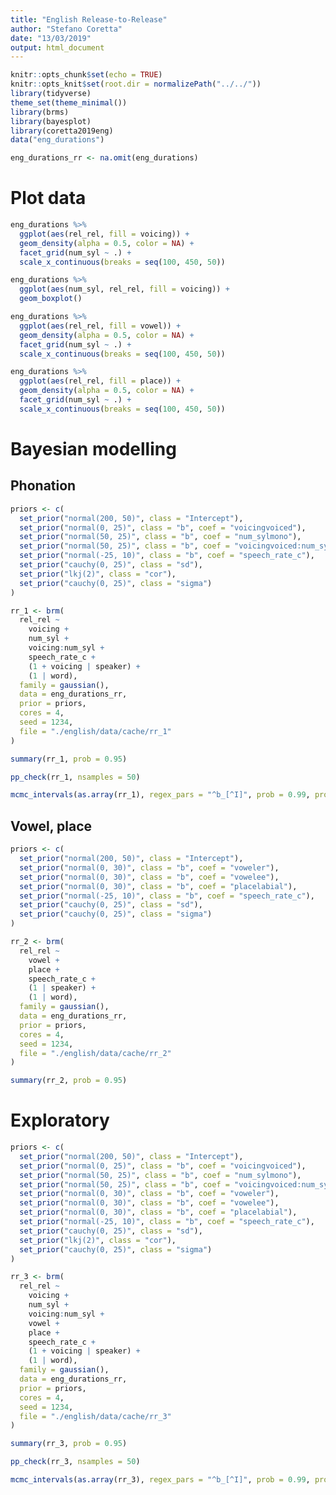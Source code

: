 ```yaml
---
title: "English Release-to-Release"
author: "Stefano Coretta"
date: "13/03/2019"
output: html_document
---
```


```r
knitr::opts_chunk$set(echo = TRUE)
knitr::opts_knit$set(root.dir = normalizePath("../../"))
library(tidyverse)
theme_set(theme_minimal())
library(brms)
library(bayesplot)
library(coretta2019eng)
data("eng_durations")
```

```r
eng_durations_rr <- na.omit(eng_durations)
```

# Plot data

```r
eng_durations %>%
  ggplot(aes(rel_rel, fill = voicing)) +
  geom_density(alpha = 0.5, color = NA) +
  facet_grid(num_syl ~ .) +
  scale_x_continuous(breaks = seq(100, 450, 50))
```

```r
eng_durations %>%
  ggplot(aes(num_syl, rel_rel, fill = voicing)) +
  geom_boxplot()
```

```r
eng_durations %>%
  ggplot(aes(rel_rel, fill = vowel)) +
  geom_density(alpha = 0.5, color = NA) +
  facet_grid(num_syl ~ .) +
  scale_x_continuous(breaks = seq(100, 450, 50))
```

```r
eng_durations %>%
  ggplot(aes(rel_rel, fill = place)) +
  geom_density(alpha = 0.5, color = NA) +
  facet_grid(num_syl ~ .) +
  scale_x_continuous(breaks = seq(100, 450, 50))
```

# Bayesian modelling

## Phonation

```r
priors <- c(
  set_prior("normal(200, 50)", class = "Intercept"),
  set_prior("normal(0, 25)", class = "b", coef = "voicingvoiced"),
  set_prior("normal(50, 25)", class = "b", coef = "num_sylmono"),
  set_prior("normal(50, 25)", class = "b", coef = "voicingvoiced:num_sylmono"),
  set_prior("normal(-25, 10)", class = "b", coef = "speech_rate_c"),
  set_prior("cauchy(0, 25)", class = "sd"),
  set_prior("lkj(2)", class = "cor"),
  set_prior("cauchy(0, 25)", class = "sigma")
)

rr_1 <- brm(
  rel_rel ~
    voicing +
    num_syl +
    voicing:num_syl +
    speech_rate_c +
    (1 + voicing | speaker) +
    (1 | word),
  family = gaussian(),
  data = eng_durations_rr,
  prior = priors,
  cores = 4,
  seed = 1234,
  file = "./english/data/cache/rr_1"
)
```

```r
summary(rr_1, prob = 0.95)
```

```r
pp_check(rr_1, nsamples = 50)
```

```r
mcmc_intervals(as.array(rr_1), regex_pars = "^b_[^I]", prob = 0.99, prob_outer = 0.8)
```

## Vowel, place

```r
priors <- c(
  set_prior("normal(200, 50)", class = "Intercept"),
  set_prior("normal(0, 30)", class = "b", coef = "voweler"),
  set_prior("normal(0, 30)", class = "b", coef = "vowelee"),
  set_prior("normal(0, 30)", class = "b", coef = "placelabial"),
  set_prior("normal(-25, 10)", class = "b", coef = "speech_rate_c"),
  set_prior("cauchy(0, 25)", class = "sd"),
  set_prior("cauchy(0, 25)", class = "sigma")
)

rr_2 <- brm(
  rel_rel ~
    vowel +
    place +
    speech_rate_c +
    (1 | speaker) +
    (1 | word),
  family = gaussian(),
  data = eng_durations_rr,
  prior = priors,
  cores = 4,
  seed = 1234,
  file = "./english/data/cache/rr_2"
)
```

```r
summary(rr_2, prob = 0.95)
```

# Exploratory

```r
priors <- c(
  set_prior("normal(200, 50)", class = "Intercept"),
  set_prior("normal(0, 25)", class = "b", coef = "voicingvoiced"),
  set_prior("normal(50, 25)", class = "b", coef = "num_sylmono"),
  set_prior("normal(50, 25)", class = "b", coef = "voicingvoiced:num_sylmono"),
  set_prior("normal(0, 30)", class = "b", coef = "voweler"),
  set_prior("normal(0, 30)", class = "b", coef = "vowelee"),
  set_prior("normal(0, 30)", class = "b", coef = "placelabial"),
  set_prior("normal(-25, 10)", class = "b", coef = "speech_rate_c"),
  set_prior("cauchy(0, 25)", class = "sd"),
  set_prior("lkj(2)", class = "cor"),
  set_prior("cauchy(0, 25)", class = "sigma")
)

rr_3 <- brm(
  rel_rel ~
    voicing +
    num_syl +
    voicing:num_syl +
    vowel +
    place +
    speech_rate_c +
    (1 + voicing | speaker) +
    (1 | word),
  family = gaussian(),
  data = eng_durations_rr,
  prior = priors,
  cores = 4,
  seed = 1234,
  file = "./english/data/cache/rr_3"
)
```

```r
summary(rr_3, prob = 0.95)
```

```r
pp_check(rr_3, nsamples = 50)
```

```r
mcmc_intervals(as.array(rr_3), regex_pars = "^b_[^I]", prob = 0.99, prob_outer = 0.8)
```

